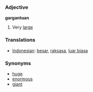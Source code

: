 === Adjective ===

'''gargantuan'''

# Very [[large]]

=== Translations ===
*[[Indonesian]]: [[besar]], [[raksasa]], [[luar biasa]]

=== Synonyms ===
*[[huge]]
*[[enormous]]
*[[giant]]